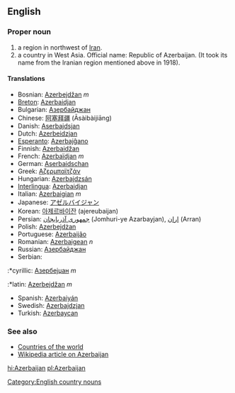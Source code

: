 ==English==

===Proper noun===

# a region in northwest of [[Iran]].
# a country in West Asia. Official name: Republic of Azerbaijan. (It took its name from the Iranian region mentioned above in 1918).

====Translations====

*Bosnian: [[Azerbejdžan]] ''m''
*[[Breton]]: [[Azerbaidjan]]
*Bulgarian: [[Азербайджан]]
*Chinese: [[阿塞拜疆]] (Āsàibàijiāng)
*Danish: [[Aserbajdsjan]]
*Dutch: [[Azerbeidzjan]]
*[[Esperanto]]: [[Azerbajĝano]]
*Finnish: [[Azerbaidžan]]
*French: [[Azerbaïdjan]] ''m''
*German: [[Aserbaidschan]]
*Greek: [[Αζερμπαϊτζάν]]
*Hungarian: [[Azerbajdzsán]]
*[[Interlingua]]: [[Azerbaidjan]]
*Italian: [[Azerbaigian]] ''m''
*Japanese: [[アゼルバイジャン]]
*Korean: [[아제르바이잔]] (ajereubaijan)
*Persian: [[جمهوری آذربایجان]] (Jomhuri-ye Azarbayjan), [[اران]] (Arran)
*Polish: [[Azerbejdżan]]
*Portuguese: [[Azerbaijão]]
*Romanian: [[Azerbaigean]] ''n''
*Russian: [[Азербайджан]]
*Serbian:
:*cyrillic: [[Азербејџан]] ''m''
:*latin: [[Azerbejdžan]] ''m''
*Spanish: [[Azerbaiyán]]
*Swedish: [[Azerbajdzjan]]
*Turkish: [[Azerbaycan]]

===See also===
*[[Countries of the world]]
*[[w:Azerbaijan|Wikipedia article on Azerbaijan]]
[[Category:English country nouns]]

[[hi:Azerbaijan]]
[[pl:Azerbaijan]]
